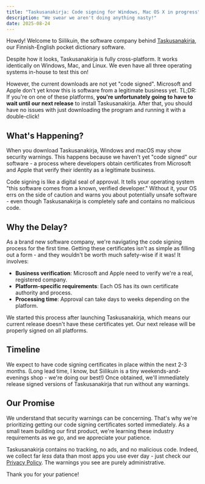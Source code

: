 ```yaml
---
title: "Taskusanakirja: Code signing for Windows, Mac OS X in progress"
description: "We swear we aren't doing anything nasty!"
date: 2025-08-24
---
```


Howdy! Welcome to Siilikuin, the software company behind
[Taskusanakirja](https://taskusanakirja.com/),
our Finnish-English pocket dictionary software.

Despite how it looks, Taskusanakirja is fully cross-platform. It works
identically on Windows, Mac, and Linux. We even have all three operating
systems in-house to test this on!

However, the current
downloads are not yet "code signed". Microsoft and Apple don't yet
know this is software from a legitimate business
yet. TL;DR: If you're on one of these platforms, **you're unfortunately
going to have to wait until our next release** to install Taskusanakirja.
After that, you should have no issues with just downloading the
program and running it with a double-click!

## What's Happening?

When you download Taskusanakirja, Windows and macOS may show security
warnings. This happens because we haven't yet "code signed" our software -
a process where developers obtain certificates from Microsoft and Apple
that verify their identity as a legitimate business.

Code signing is like a digital seal of approval. It tells your operating
system "this software comes from a known, verified developer." Without
it, your OS errs on the side of caution and warns you about potentially
unsafe software - even though Taskusanakirja is completely safe and
contains no malicious code.

## Why the Delay?

As a brand new software company, we're navigating the code signing
process for the first time. Getting these certificates isn't as simple
as filling out a form - and they wouldn't be worth much safety-wise if
it was! It involves:

- **Business verification**: Microsoft and Apple need to verify we're a real, registered company.
- **Platform-specific requirements**: Each OS has its own certificate authority and process.
- **Processing time**: Approval can take days to weeks depending on the platform.

We started this process after launching Taskusanakirja, which means our
current release doesn't have these certificates yet. Our next release
will be properly signed on all platforms.

## Timeline

We expect to have code signing certificates in place within the next 2-3
months. (Long lead time, I know, but Siilikuin is a tiny
weekends-and-evenings shop - we're doing our best!)
Once obtained, we'll immediately release signed versions of
Taskusanakirja that run without any warnings.

## Our Promise

We understand that security warnings can be concerning. That's why we're
prioritizing getting our code signing certificates sorted immediately.
As a small team building our first product, we're learning these
industry requirements as we go, and we appreciate your patience.

Taskusanakirja contains no tracking, no ads, and no malicious code.
Indeed, we collect far _less_ data than most apps you use ever day -
just check our
[Privacy Policy](https://taskusanakirja.com/privacy-policy/).
The warnings you see are purely administrative.

Thank you for your patience!
